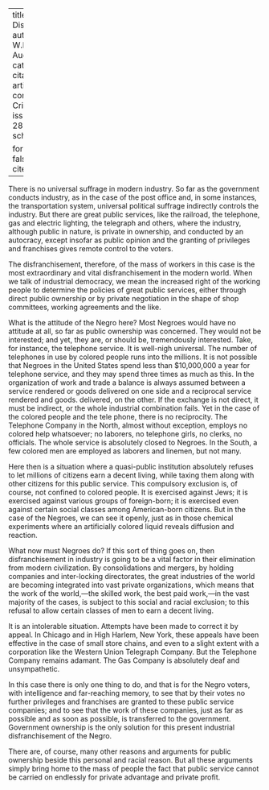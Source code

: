 
---
title: 'Economic Disenfranchisement'
author: Du Bois, W.E.B.
date: Aug. 1930
categories: 
  - ""
citation: 
  type: article-journal
  container-title: The Crisis
  volume: 37
  issue: 8
  page: 281-282
google-scholar: true

format:
  html:
    toc: false
    appendix-cite-as: display
---



There is no universal suffrage in modern industry. So far as the government conducts industry, as in the case of the post office and, in some instances, the transportation system, universal political suffrage indirectly controls the industry. But there are great public services, like the railroad, the telephone, gas and electric lighting, the telegraph and others, where the industry, although public in nature, is private in ownership, and conducted by an autocracy, except insofar as public opinion and the granting of privileges and franchises gives remote control to the voters. 

The disfranchisement, therefore, of the mass of workers in this case is the most extraordinary and vital disfranchisement in the modern world. When we talk of industrial democracy, we mean the increased right of the working people to determine the policies of great public services, either through direct public ownership or by private negotiation in the shape of shop committees, working agreements and the like. 

What is the attitude of the Negro here? Most Negroes would have no attitude at all, so far as public ownership was concerned. They would not be interested; and yet, they are, or should be, tremendously interested. Take, for instance, the telephone service. It is well-nigh universal. The number of telephones in use by colored people runs into the millions. It is not possible that Negroes in the United States spend less than $10,000,000 a year for telephone service, and they may spend three times as much as this. In the organization of work and trade a balance is always assumed between a service rendered or goods delivered on one side and a reciprocal service rendered and goods. delivered, on the other. If the exchange is not direct, it must be indirect, or the whole industrial combination fails. Yet in the case of the colored people and the tele phone, there is no reciprocity. The Telephone Company in the North, almost without exception, employs no colored help whatsoever; no laborers, no telephone girls, no clerks, no officials. The whole service is absolutely closed to Negroes. In the South, a few colored men are employed as laborers and linemen, but not many. 

Here then is a situation where a quasi-public institution absolutely refuses to let millions of citizens earn a decent living, while taxing them along with other citizens for this public service. This compulsory exclusion is, of course, not confined to colored people. It is exercised against Jews; it is exercised against various groups of foreign-born; it is exercised even against certain social classes among American-born citizens. But in the case of the Negroes, we can see it openly, just as in those chemical experiments where an artificially colored liquid reveals diffusion and reaction.

What now must Negroes do? If this sort of thing goes on, then disfranchisement in industry is going to be a vital factor in their elimination from modern civilization. By consolidations and mergers, by holding companies and inter-locking directorates, the great industries of the world are becoming integrated into vast private organizations, which means that the work of the world,---the skilled work, the best paid work,---in the vast majority of the cases, is subject to this social and racial exclusion; to this refusal to allow certain classes of men to earn a decent living. 

It is an intolerable situation. Attempts have been made to correct it by appeal. In Chicago and in High Harlem, New York, these appeals have been effective in the case of small store chains, and even to a slight extent with a corporation like the Western Union Telegraph Company. But the Telephone Company remains adamant. The Gas Company is absolutely deaf and unsympathetic. 

In this case there is only one thing to do, and that is for the Negro voters, with intelligence and far-reaching memory, to see that by their votes no further privileges and franchises are granted to these public service companies; and to see that the work of these companies, just as far as possible and as soon as possible, is transferred to the government. Government ownership is the only solution for this present industrial disfranchisement of the Negro. 

There are, of course, many other reasons and arguments for public ownership beside this personal and racial reason. But all these arguments simply bring home to the mass of people the fact that public service cannot be carried on endlessly for private advantage and private profit.

